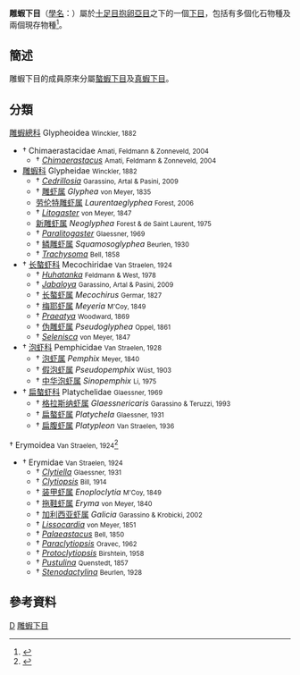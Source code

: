 {{Automatic Taxobox
| taxon = Glypheidea
| authority = Winckler, 1882
| fossil_range = {{fossil_range|251.902|0}}
| image = Neoglyphea inopinata cropped.JPG
| image_caption = 新雕蝦(''Neoglyphea inopinata'')
| subdivision_ranks = [[總科|總科]]
| subdivision = [[#分類|見內文]]
}}
'''雕蝦下目'''（[[學名|學名]]：{{lang|la|'''Glypheidea'''}}）屬於[[十足目|十足目]][[抱卵亞目|抱卵亞目]]之下的一個[[下目|下目]]，包括有多個化石物種及兩個現存物種<ref name="Grave">{{cite journal |journal=[[Raffles_Bulletin_of_Zoology|Raffles Bulletin of Zoology]] |year=2009 |volume=Suppl. 21 |pages=1–109 |title=A classification of living and fossil genera of decapod crustaceans |author=Sammy De Grave, N. Dean Pentcheff, Shane T. Ahyong ''et al.'' |url=http://rmbr.nus.edu.sg/rbz/biblio/s21/s21rbz1-109.pdf |language=en |access-date=2014-02-21 |archive-date=2011-06-06 |archive-url=https://web.archive.org/web/20110606064728/http://rmbr.nus.edu.sg/rbz/biblio/s21/s21rbz1-109.pdf |dead-url=no }}</ref>。

==簡述==
雕蝦下目的成員原來分屬[[螯蝦下目|螯蝦下目]]及[[真蝦下目|真蝦下目]]。

==分類==
;[[雕蝦總科|雕蝦總科]] Glypheoidea <small>Winckler, 1882</small>
*† Chimaerastacidae <small>Amati, Feldmann & Zonneveld, 2004</small>
**† ''[[Chimaerastacus|Chimaerastacus]]'' <small>Amati, Feldmann & Zonneveld, 2004</small>
*[[雕蝦科|雕蝦科]] Glypheidae <small>Winckler, 1882</small>
**† ''[[Cedrillosia|Cedrillosia]]'' <small>Garassino, Artal & Pasini, 2009</small>
**† [[雕虾属|雕虾属]] ''Glyphea'' <small> von Meyer, 1835</small>
** [[侏罗纪虾属|劳伦特雕虾属]] ''Laurentaeglyphea'' <small>Forest, 2006</small>
**† ''[[Litogaster|Litogaster]]'' <small>von Meyer, 1847</small>
** [[新雕虾属|新雕虾属]] ''Neoglyphea'' <small>Forest & de Saint Laurent, 1975</small>
**† ''[[Paralitogaster|Paralitogaster]]'' <small>Glaessner, 1969</small>
**† [[鳞雕虾属|鳞雕虾属]] ''Squamosoglyphea'' <small>Beurlen, 1930</small>
**† ''[[Trachysoma|Trachysoma]]'' <small>Bell, 1858</small>
*† [[长螯虾科|长螯虾科]] Mecochiridae <small>Van Straelen, 1924</small>
**† ''[[Huhatanka|Huhatanka]]'' <small>Feldmann & West, 1978</small>
**† ''[[Jabaloya|Jabaloya]]'' <small>Garassino, Artal & Pasini, 2009</small>
**† [[长螯虾属|长螯虾属]] ''Mecochirus'' <small>Germar, 1827</small>
**† [[梅耶虾属|梅耶虾属]] ''Meyeria'' <small>M'Coy, 1849</small>
**† ''[[Praeatya|Praeatya]]'' <small>Woodward, 1869</small>
**† [[伪雕虾属|伪雕虾属]] ''Pseudoglyphea'' <small>Oppel, 1861</small>
**† ''[[Selenisca|Selenisca]]'' <small>von Meyer, 1847</small>
*† [[泡虾科|泡虾科]] Pemphicidae <small>Van Straelen, 1928</small>
**† [[泡虾属|泡虾属]] ''Pemphix'' <small>Meyer, 1840</small>
**† [[假泡虾属|假泡虾属]] ''Pseudopemphix'' <small>Wüst, 1903</small>
**† [[中华泡虾属|中华泡虾属]] ''Sinopemphix'' <small>Li, 1975</small>
*† [[扁螯虾科|扁螯虾科]] Platychelidae <small>Glaessner, 1969</small>
**† [[格拉斯纳虾属|格拉斯纳虾属]] ''Glaessnericaris'' <small>Garassino & Teruzzi, 1993</small>
**† [[扁螯虾属|扁螯虾属]] ''Platychela'' <small>Glaessner, 1931</small>
**† [[扁腹虾属|扁腹虾属]] ''Platypleon'' <small>Van Straelen, 1936</small>
;† {{le|拖鞋蝦總科|Erymoidea}} Erymoidea <small>Van Straelen, 1924</small><ref>{{cite web |url=http://www.blueanimalbio.com/bugs/ruanjia/shizu.htm |title=十足目 |language=zh-hans |accessdate=2014-02-20 |archive-date=2021-01-21 |archive-url=https://web.archive.org/web/20210121023238/http://www.blueanimalbio.com/bugs/ruanjia/shizu.htm |dead-url=yes }}</ref>
*† {{le|拖鞋蝦科|Erymidae}} Erymidae <small>Van Straelen, 1924</small>
**† ''[[Clytiella|Clytiella]]'' <small>Glaessner, 1931</small>
**† ''[[Clytiopsis|Clytiopsis]]'' <small>Bill, 1914</small>
**† [[装甲虾属|装甲虾属]] ''Enoploclytia'' <small>M'Coy, 1849</small>
**† [[拖鞋虾属|拖鞋虾属]] ''Eryma'' <small>von Meyer, 1840</small>
**† [[加利西亚虾属|加利西亚虾属]] ''Galicia'' <small>Garassino & Krobicki, 2002</small>
**† ''[[Lissocardia|Lissocardia]]'' <small>von Meyer, 1851</small>
**† ''[[Palaeastacus|Palaeastacus]]'' <small>Bell, 1850</small>
**† ''[[Paraclytiopsis|Paraclytiopsis]]'' <small>Oravec, 1962</small>
**† ''[[Protoclytiopsis|Protoclytiopsis]]'' <small>Birshtein, 1958</small>
**† ''[[Pustulina|Pustulina]]'' <small>Quenstedt, 1857</small>
**† ''[[Stenodactylina|Stenodactylina]]'' <small>Beurlen, 1928</small>
{{Div col end}}

==參考資料==
{{reflist|32em}}
{{十足目}}
{{Taxonbar}}
[[Category:_1882年描述的分类群|D]]
[[Category:雕蝦下目|]]